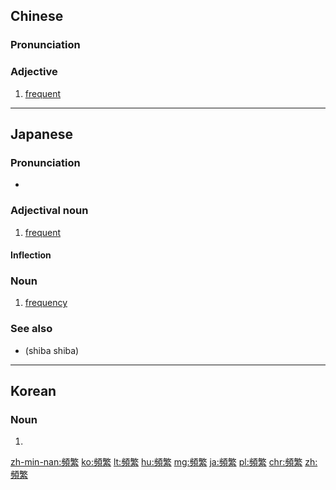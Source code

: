 {{also|频繁}}
==Chinese==
{{zh-forms|s=频繁|alt=頻煩}}

===Pronunciation===
{{zh-pron
|m=pínfán
|c=pan4 faan4
|mn=pîn-hoân
|cat=a
}}

===Adjective===
{{zh-adj}}

# [[frequent]]

{{zh-cat|Advanced}}

----

==Japanese==
{{ja-kanjitab|ひん|はん|k2=ぱん|yomi=o}}

===Pronunciation===
* {{ja-pron|ひんぱん|yomi=o}}

===Adjectival noun===
{{ja-adj|infl=na|ひんぱん}}

# [[frequent]]

====Inflection====
{{ja-na|ひんぱん}}

===Noun===
{{ja-noun|ひんぱん}}

# [[frequency]]

===See also===
* {{l|ja|しばしば}} (shiba shiba)
----
==Korean==
{{ko-hanjatab}}

===Noun===
{{ko-noun|hj|hangeul=빈번}}

# {{hanja form of|빈번}}

[[zh-min-nan:頻繁]]
[[ko:頻繁]]
[[lt:頻繁]]
[[hu:頻繁]]
[[mg:頻繁]]
[[ja:頻繁]]
[[pl:頻繁]]
[[chr:頻繁]]
[[zh:頻繁]]